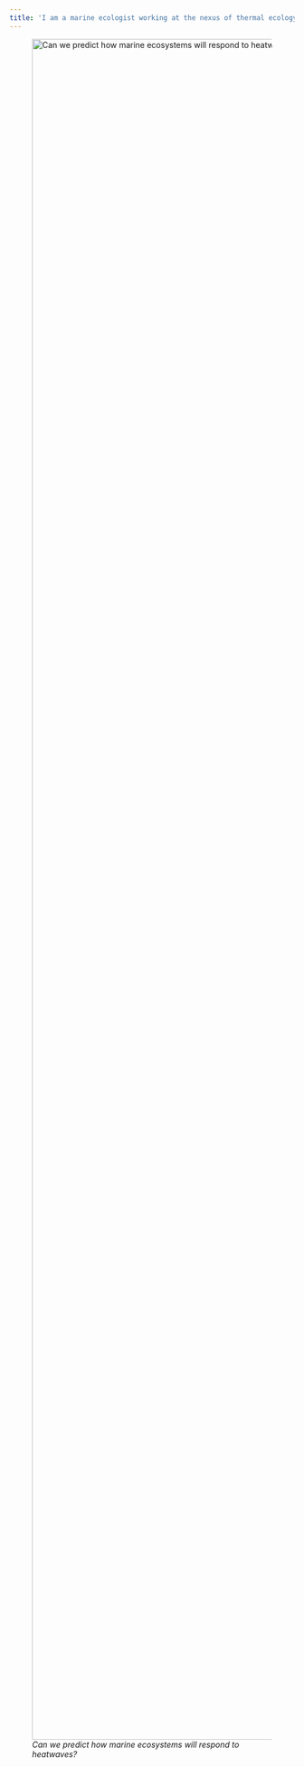 ```yaml
---
title: 'I am a marine ecologist working at the nexus of thermal ecology, extreme events, and fisheries'
---
```


![*Can we predict how marine ecosystems will respond to heatwaves?*](mada.jpg){width="3000"}
